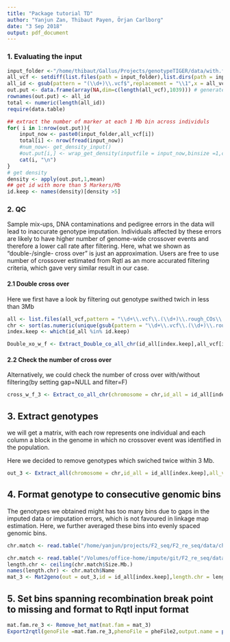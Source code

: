 ```yaml
---
title: "Package tutorial TD"
author: "Yanjun Zan, Thibaut Payen, Örjan Carlborg"
date: "3 Sep 2018"
output: pdf_document
---
```


### 1. Evaluating the input


```r

input_folder <-"/home/thibaut/Gallus/Projects/genotypeTIGER/data/with.fam.f2.call2-v2/" # this is a link to the output foler
all_vcf <- setdiff(list.files(path = input_folder),list.dirs(path = input_folder,full.names = F)) #  extract the name of output
all_id <- gsub(pattern = "(\\d+)\\.vcf$",replacement = "\\1",x = all_vcf) # extract the ID
out.put <- data.frame(array(NA,dim=c(length(all_vcf),1039))) # generate a holder 
rownames(out.put) <- all_id
total <- numeric(length(all_id))
require(data.table)

## extract the number of marker at each 1 Mb bin across individuls
for( i in 1:nrow(out.put)){
    input_now <- paste0(input_folder,all_vcf[i])
    total[i] <- nrow(fread(input_now))
    #num_now<- get_density_input()
    #out.put[i,] <- wrap_get_density(inputfile = input_now,binsize =1,cut = T,cutoff = 0, chr.match = #"/home/yanjun/projects/F2_seq/F2_re_seq/data/chr_id.match.txt")
    cat(i, "\n")
}
# get density
density <- apply(out.put,1,mean)
## get id with more than 5 Markers/Mb
id.keep <- names(density)[density >5]

```


### 2. QC
Sample mix-ups, DNA contaminations and pedigree errors in the data will lead to inaccurate genotype imputation. Individuals affected by these errors are likely to have higher number of genome-wide crossover events and therefore a lower call rate after filtering. Here, what we shown as "double-/single- cross over" is just an approximation. Users are free to use number of crossover estimated from Rqtl as an more accurated filtering criteria, which gave very similar result in our case. 


#### 2.1 Double cross over
Here we first have a look by filtering out genotype swithed twich in less than 3Mb


```r

all <- list.files(all_vcf,pattern = "\\d+\\.vcf\\.(\\d+)\\.rough_COs\\.refined\\.breaks.txt")
chr <- sort(as.numeric(unique(gsub(pattern = "\\d+\\.vcf\\.(\\d+)\\.rough_COs\\.refined\\.breaks.txt",replacement = "\\1",x = all))))
index.keep <- which(id_all %in% id.keep)

Double_xo_w_f <- Extract_Double_co_all_chr(id_all[index.keep],all_vcf[index.keep],chromosome = chr,gap=3e6,filter=T)

```
#### 2.2 Check the number of cross over
Alternatively, we could check the number of cross over with/without filtering(by setting gap=NULL and filter=F)

```r
cross_w_f_3 <- Extract_co_all_chr(chromosome = chr,id_all = id_all[index.keep],all_vcf = all_vcf[index.keep],gap=3e6,filter=T)

```
## 3. Extract genotypes

we will get a matrix, with each row represents one individual and each column a block in the genome in which no crossover event was identified in the population.

Here we decided to remove genotypes which swiched twice within 3 Mb.

```r
out_3 <- Extract_all(chromosome = chr,id_all = id_all[index.keep],all_vcf = all_vcf[index.keep],gap=3e6,filter = T )
```

## 4. Format genotype to consecutive genomic bins

The genotypes we obtained might has too many bins due to gaps in the imputed data or imputation errors, which is not favoured in linkage map estimation. Here, we further averaged these bins into evenly spaced genomic bins.

```r
chr.match <- read.table("/home/yanjun/projects/F2_seq/F2_re_seq/data/chr_id.match.txt",stringsAsFactors = F,header=T)

chr.match <- read.table("/Volumes/office-home/impute/git/F2_re_seq/data/chr_id.match.txt",stringsAsFactors = F,header=T)
length.chr <- ceiling(chr.match$Size.Mb.)
names(length.chr) <- chr.match$Name
mat_3 <- Mat2geno(out = out_3,id = id_all[index.keep],length.chr = length.chr)

```
## 5. Set bins spanning recombination break point to missing and format to Rqtl input format

```r

mat.fam.re_3 <- Remove_het_mat(mat.fam = mat_3)
Export2rqtl(genoFile =mat.fam.re_3,phenoFile = pheFile2,output.name = paste0("/Users/yanjunzan/Documents/impute/results/F2_833.within.fam._Tiger_1Mb_bins_cut_", 3,  "_",  Sys.Date()))

```

